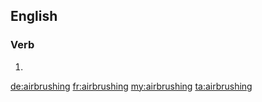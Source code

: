 ==English==

===Verb===
{{head|en|present participle}}

# {{present participle of|airbrush|lang=en}}

[[de:airbrushing]]
[[fr:airbrushing]]
[[my:airbrushing]]
[[ta:airbrushing]]